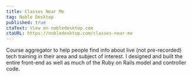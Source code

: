 ```yaml
---
title: Classes Near Me
tag: Noble Desktop
published: true
ctaText: View on nobledesktop.com
ctaURL: https://nobledesktop.com/classes-near-me
---
```


Course aggregator to help people find info about live (not pre-recorded) tech training in their area and subject of interest. I designed and built the entire front-end as well as much of the Ruby on Rails model and controller code.